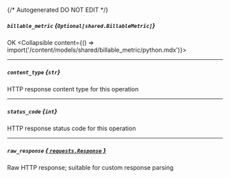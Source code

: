 {/* Autogenerated DO NOT EDIT  */}

##### `billable_metric` *{`Optional[shared.BillableMetric]`}*
OK
<Collapsible content={() => import('/content/models/shared/billable_metric/python.mdx')}>
</Collapsible>

---
##### `content_type` *{`str`}*
HTTP response content type for this operation

---
##### `status_code` *{`int`}*
HTTP response status code for this operation

---
##### `raw_response` [*{ `requests.Response` }*](https://requests.readthedocs.io/en/latest/api/#requests.Response)
Raw HTTP response; suitable for custom response parsing

